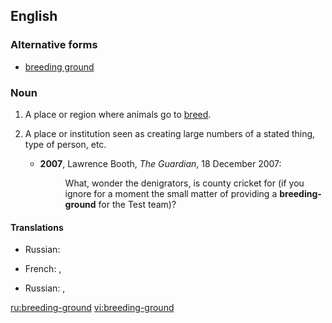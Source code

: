 ==English==

===Alternative forms===
* [[breeding ground]]

===Noun===
{{en-noun|head=[[breeding]][[-]][[ground]]}}

# A place or region where animals go to [[breed]].
# {{context|figuratively|lang=en}} A place or institution seen as creating large numbers of a stated thing, type of person, etc.
#* '''2007''', Lawrence Booth, ''The Guardian'', 18 December 2007:
#*: What, wonder the denigrators, is county cricket for (if you ignore for a moment the small matter of providing a '''breeding-ground''' for the Test team)?

====Translations====
{{trans-top|place where animals breed}}
* Russian: {{t+|ru|пито́мник|m}}
{{trans-mid}}
{{trans-bottom}}

{{trans-top|figuratively}}
* French: {{t+|fr|vivier|m}}, {{t+|fr|pépinière|m}}
{{trans-mid}}
* Russian: {{t+|ru|пито́мник|m}}, {{t+|ru|расса́дник|m|sc=Cyrl}}
{{trans-bottom}}

[[ru:breeding-ground]]
[[vi:breeding-ground]]